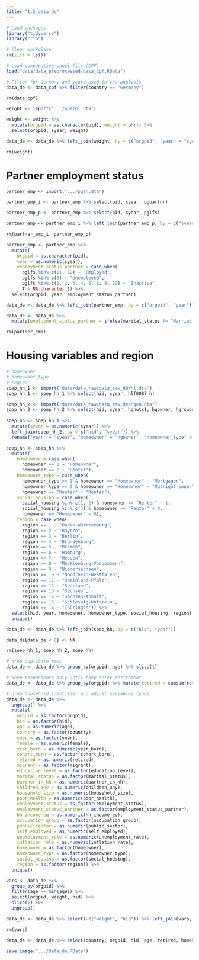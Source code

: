 ```yaml
---
title: "1.2_data_de"
---
```


```r
# Load packages
library("tidyverse")
library("rio")

# Clear workplace
rm(list = ls())

# Load comparative panel file (CPF)
load("data/data_preprocessed/data_cpf.RData")

# Filter for Germany and years used in the analysis 
data_de <- data_cpf %>% filter(country == "Germany")

rm(data_cpf)

```

```r
weight <- import(".../ppathl.dta")

weight <- weight %>% 
  mutate(orgpid = as.character(pid), weight = phrf) %>%
  select(orgpid, syear, weight) 

data_de <- data_de %>% left_join(weight, by = c("orgpid", "year" = "syear"))

rm(weight)

```

# Partner employment status
```r
partner_emp <- import(".../pgen.dta")

partner_emp_i <- partner_emp %>% select(pid, syear, pgpartnr)

partner_emp_p <- partner_emp %>% select(pid, syear, pglfs)

partner_emp <- partner_emp_i %>% left_join(partner_emp_p, by = c("syear", "pgpartnr" = "pid"))

rm(partner_emp_i, partner_emp_p)

partner_emp <- partner_emp %>%
  mutate(
    orgpid = as.character(pid),
    year = as.numeric(syear),
    employment_status_partner = case_when(
      pglfs %in% c(11, 12) ~ "Employed",
      pglfs %in% c(6) ~ "Unemployed",
      pglfs %in% c(1, 2, 3, 4, 5, 8, 9, 10) ~ "Inactive",
      T ~ NA_character_)) %>%
  select(orgpid, year, employment_status_partner)

data_de <- data_de %>% left_join(partner_emp, by = c("orgpid", "year"))

data_de <- data_de %>% 
  mutate(employment_status_partner = ifelse(marital_status != "Married or Living with partner", "No partner", employment_status_partner))

rm(partner_emp)

```

# Housing variables and region
```r
# homeowner
# homeowner_type
# region
soep_hh_1 <- import("data/data_raw/data_raw_de/hl.dta")
soep_hh_1 <- soep_hh_1 %>% select(hid, syear, hlf0087_h)

soep_hh_2 <- import("data/data_raw/data_raw_de/hgen.dta")
soep_hh_2 <- soep_hh_2 %>% select(hid, syear, hgnuts1, hgowner, hgrsubs)
  
soep_hh <- soep_hh_1 %>% 
  mutate(syear = as.numeric(syear)) %>%
  left_join(soep_hh_2, by = c("hid", "syear")) %>% 
  rename("year" = "syear", "homeowner" = "hgowner", "homeowner_type" = "hlf0087_h", "region" = "hgnuts1", "social_housing" = "hgrsubs")

soep_hh <- soep_hh %>%
  mutate(
    homeowner = case_when(
      homeowner == 1 ~ "Homeowner",
      homeowner == 2 ~ "Renter"),
    homeowner_type = case_when(
      homeowner_type == 1 & homeowner == "Homeowner" ~ "Mortgagor",
      homeowner_type == 2 & homeowner == "Homeowner" ~ "Outright owner",
      homeowner == "Renter" ~ "Renter"),
    social_housing = case_when(
      social_housing %in% c(1, 2) & homeowner == "Renter" ~ 1,
      social_housing %in% c(3) & homeowner == "Renter" ~ 0,
      homeowner == "Homeowner" ~ 0),
    region = case_when(
      region == 1 ~ "Baden-Württemberg",
      region == 2 ~ "Bayern",
      region == 3 ~ "Berlin",
      region == 4 ~ "Brandenburg",
      region == 5 ~ "Bremen",
      region == 6 ~ "Hamburg",
      region == 7 ~ "Hessen",
      region == 8 ~ "Mecklenburg-Vorpommern",
      region == 9 ~ "Niedersachsen",
      region == 10 ~ "Nordrhein-Westfalen",
      region == 11 ~ "Rheinland-Pfalz",
      region == 12 ~ "Saarland",
      region == 13 ~ "Sachsen",
      region == 14 ~ "Sachsen-Anhalt",
      region == 15 ~ "Schleswig-Holstein",
      region == 16 ~ "Thüringen")) %>%
  select(hid, year, homeowner, homeowner_type, social_housing, region) %>%
  unique()

data_de <- data_de %>% left_join(soep_hh, by = c("hid", "year"))

data_de[data_de < 0] <- NA

rm(soep_hh_1, soep_hh_2, soep_hh)

```

```r
# drop duplicate rows
data_de <- data_de %>% group_by(orgpid, age) %>% slice(1)

# keep respondents only until they enter retirement
data_de <- data_de %>% group_by(orgpid) %>% mutate(retired = cumsum(retired)) %>% filter(retired %in% c(0, 1))

# drop household identifier and adjust variables types
data_de <- data_de %>% 
  ungroup() %>% 
  mutate(
    orgpid = as.factor(orgpid),
    hid = as.factor(hid),
    age = as.numeric(age),
    country = as.factor(country),
    year = as.factor(year),
    female = as.numeric(female),
    year_born = as.numeric(year_born),
    cohort_born = as.factor(cohort_born),
    retired = as.numeric(retired),
    migrant = as.factor(migrant),
    education_level = as.factor(education_level),
    marital_status = as.factor(marital_status),
    partner_in_hh = as.numeric(partner_in_hh),
    children_any = as.numeric(children_any),
    household_size = as.numeric(household_size),
    poor_health = as.numeric(poor_health),
    employment_status = as.factor(employment_status),
    employment_status_partner = as.factor(employment_status_partner),
    hh_income_eq = as.numeric(hh_income_eq),
    occupation_group = as.factor(occupation_group),
    public_sector = as.numeric(public_sector),
    self_employed = as.numeric(self_employed),
    unemployment_rate = as.numeric(unemployment_rate),
    inflation_rate = as.numeric(inflation_rate),
    homeowner = as.factor(homeowner),
    homeowner_type = as.factor(homeowner_type),
    social_housing = as.factor(social_housing),
    region = as.factor(region)) %>% 
  unique()

vars <- data_de %>% 
  group_by(orgpid) %>% 
  filter(age == min(age)) %>% 
  select(orgpid, weight, hid) %>% 
  slice(1) %>%
  ungroup()

data_de <- data_de %>% select(-c("weight", "hid")) %>% left_join(vars, by = "orgpid")

rm(vars)

data_de <- data_de %>% select(country, orgpid, hid, age, retired, homeowner, homeowner_type, social_housing, region, female, year_born, migrant, education_level, marital_status, children_any, household_size, poor_health, occupation_group, hh_income_eq, public_sector, self_employed, unemployment_rate, inflation_rate, weight)

```

```r
save.image(".../data_de.RData")

```
